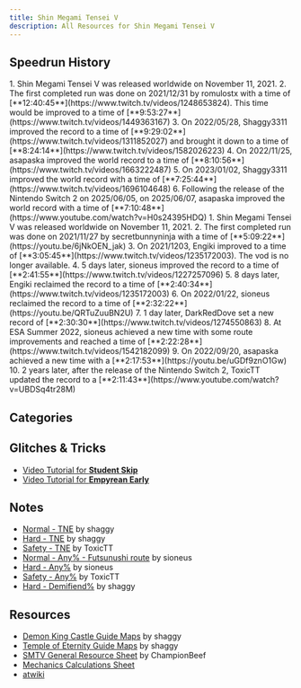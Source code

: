 ```yaml
---
title: Shin Megami Tensei V
description: All Resources for Shin Megami Tensei V
---
```



<DocsHero 
    content="Shin Megami Tensei V is the latest entry in the Shin Megami Tensei series, being the first to be completely set in a semi-open world which encourages to player to explore."
    srcUrl={cover}
    alt="Shin Megami Tensei V Cover"
/>

<LinkCard title="Leaderboards" href="https://www.speedrun.com/smtv" description="See all the submitted runs on Speedrun.com"/>

## Speedrun History
<Tabs>
    <TabItem label="Hard TNE">
        <Steps>
            1. Shin Megami Tensei V was released worldwide on November 11, 2021.
            2. The first completed run was done on 2021/12/31 by romulostx with a time of [**12:40:45**](https://www.twitch.tv/videos/1248653824). This time would be improved to a time of [**9:53:27**](https://www.twitch.tv/videos/1449363167)
            3. On 2022/05/28, Shaggy3311 improved the record to a time of [**9:29:02**](https://www.twitch.tv/videos/1311852027) and brought it down to a time of [**8:24:14**](https://www.twitch.tv/videos/1582026223)
            4. On 2022/11/25, asapaska improved the world record to a time of [**8:10:56**](https://www.twitch.tv/videos/1663222487)
            5. On 2023/01/02, Shaggy3311 improved the world record with a time of [**7:25:44**](https://www.twitch.tv/videos/1696104648)
            6. Following the release of the Nintendo Switch 2 on 2025/06/05, on 2025/06/07, asapaska improved the world record with a time of [**7:10:48**](https://www.youtube.com/watch?v=H0s24395HDQ)
        </Steps>
    </TabItem>
    <TabItem label="Safety Any%">
        <Steps>
        1. Shin Megami Tensei V was released worldwide on November 11, 2021.
        2. The first completed run was done on 2021/11/27 by secretbunnyninja with a time of [**5:09:22**](https://youtu.be/6jNkOEN_jak)
        3. On 2021/1203, Engiki improved to a time of [**3:05:45**](https://www.twitch.tv/videos/1235172003). The vod is no longer available.
        4. 5 days later, sioneus improved the record to a time of [**2:41:55**](https://www.twitch.tv/videos/1227257096)
        5. 8 days later, Engiki reclaimed the record to a time of [**2:40:34**](https://www.twitch.tv/videos/1235172003)
        6. On 2022/01/22, sioneus reclaimed the record to a time of [**2:32:22**](https://youtu.be/QRTuZuuBN2U)
        7. 1 day later, DarkRedDove set a new record of [**2:30:30**](https://www.twitch.tv/videos/1274550863)
        8. At ESA Summer 2022, sioneus achieved a new time with some route improvements and reached a time of [**2:22:28**](https://www.twitch.tv/videos/1542182099)
        9. On 2022/09/20, asapaska achieved a new time with a [**2:17:53**](https://youtu.be/uGDf9znO1Gw)
        10. 2 years later, after the release of the Nintendo Switch 2, ToxicTT updated the record to a [**2:11:43**](https://www.youtube.com/watch?v=UBDSq4tr28M)
        </Steps>
    </TabItem>
</Tabs>

## Categories
<CardGrid>
    <Card title="True Neutral Ending"></Card>
    <Card title="Any%"></Card>
    <Card title="All Bosses"></Card>
    <Card title="Demifiend%"></Card>
</CardGrid>

## Glitches & Tricks
- [Video Tutorial for **Student Skip**](https://www.youtube.com/watch?v=P9axb5forXU)
- [Video Tutorial for **Empyrean Early**](https://www.youtube.com/watch?v=Q2nPlbozqmk)

## Notes
- [Normal - TNE](https://docs.google.com/spreadsheets/d/1JhqzDNeBEdVHRlefVq-YtO0oYZQHkOk6HpKX6OR0RsE/edit#gid=0) by shaggy
- [Hard - TNE](https://docs.google.com/spreadsheets/d/18hEXZOrQhRr7nzpNYC5wGyUdavg3-BpKjEg8K5cmXnQ/edit#gid=2095762135) by shaggy
- [Safety - TNE](https://drive.google.com/file/d/1Hj7dhov8KzjdBLUoBqzaTTFKrha6dn9y/view?usp=sharing) by ToxicTT
- [Normal - Any% - Futsunushi route](https://docs.google.com/spreadsheets/d/1VlBLx98wTelumMt5hk_kwZoHwTZCdbFQ/edit#gid=367221705) by sioneus
- [Hard - Any%](https://docs.google.com/spreadsheets/d/1TZ7IceQeqBaPmphOFDDjaGy4SB0zlXzAgxn3CH5MXZQ/edit#gid=283801600) by sioneus
- [Safety - Any%](https://drive.google.com/file/d/16BxAFY6_M2AJhMxPUvF1KNd7lal1tUHS/view?usp=sharing) by ToxicTT
- [Hard - Demifiend%](https://docs.google.com/spreadsheets/d/1DF5a5QJAL9xiOZPlvNNWg2F-CbYV9FdYQ__RTeb_ohI/edit#gid=2095762135) by shaggy


## Resources
- [Demon King Castle Guide Maps](https://imgur.com/a/e6wZ2Z5) by shaggy
- [Temple of Eternity Guide Maps](https://imgur.com/a/daACL6e) by shaggy
- [SMTV General Resource Sheet](https://docs.google.com/spreadsheets/d/1WtF2wrwTR1rE5U4BAOTaZlJJmVYUwfBnc_0s_w5G_kg/edit#gid=0) by ChampionBeef
- [Mechanics Calculations Sheet](https://docs.google.com/spreadsheets/d/1d2fNm0p9zGd4zQeop5jGUPFTXd1etNwb_ueGlfD55cE/edit?usp=sharing)
- [atwiki](https://w.atwiki.jp/megaten5/)
